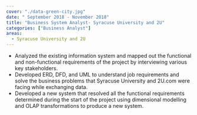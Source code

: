 ```yaml
---
cover: "./data-green-city.jpg"
date: " September 2018 - November 2018"
title: "Business System Analyst- Syracuse University and 2U"
categories: ["Business Analyst"]
areas:
  - Syracuse University and 2U
---
```

- Analyzed the existing information system and mapped out the functional and non-functional requirements of the project by interviewing various key stakeholders.
- Developed ERD, DFD, and UML to understand job requirements and solve the business problems that Syracuse University and 2U.com were facing while exchanging data.
- Developed a new system that resolved all the functional requirements determined during the start of the project using dimensional modelling and OLAP transformations to produce a new system.
